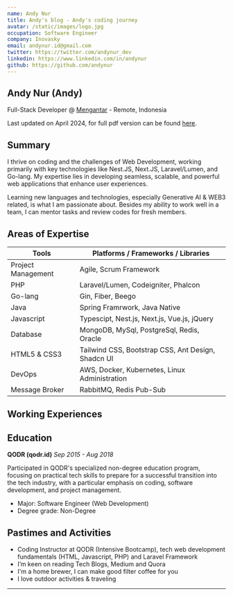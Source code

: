 ```yaml
---
name: Andy Nur
title: Andy's blog - Andy's coding journey
avatar: /static/images/logo.jpg
occupation: Software Engineer
company: Inovasky
email: andynur.id@gmail.com
twitter: https://twitter.com/andynur_dev
linkedin: https://www.linkedin.com/in/andynur
github: https://github.com/andynur
---
```



## Andy Nur (Andy)

Full-Stack Developer @ [Mengantar](https://mengantar.com) - Remote, Indonesia

Last updated on April 2024, for full pdf version can be found [here](https://drive.google.com/file/d/10cZbuzyvMqwnhDbYvRNpb9rhMGiexjW0/view?usp=sharing).

## Summary

I thrive on coding and the challenges of Web Development, working primarily with key technologies like Nest.JS, Next.JS, Laravel/Lumen, and Go-lang. My expertise lies in developing seamless, scalable, and powerful web applications that enhance user experiences.

Learning new languages and technologies, especially Generative AI & WEB3 related, is what I am passionate about. Besides my ability to work well in a team, I can mentor tasks and review codes for fresh members.

## Areas of Expertise

| Tools                 | Platforms / Frameworks / Libraries                 |
| --------------------- | -------------------------------------------------- |
| Project Management    | Agile, Scrum Framework                             |
| PHP                   | Laravel/Lumen, Codeigniter, Phalcon                |
| Go-lang               | Gin, Fiber, Beego                                  |
| Java                  | Spring Framrwork, Java Native                      |
| Javascript            | Typescipt, Nest.js, Next.js, Vue.js, jQuery        |
| Database              | MongoDB, MySql, PostgreSql, Redis, Oracle          |
| HTML5 & CSS3          | Tailwind CSS, Bootstrap CSS, Ant Design, Shadcn UI |
| DevOps                | AWS, Docker, Kubernetes, Linux Administration      |
| Message Broker        | RabbitMQ, Redis Pub-Sub                            |

## Working Experiences

<Timeline />

## Education

**QODR (qodr.id)**
_Sep 2015 - Aug 2018_

Participated in QODR's specialized non-degree education program, focusing on practical tech skills to prepare for a successful transition into the tech industry, with a particular emphasis on coding, software development, and project management.

- Major: Software Engineer (Web Development)
- Degree grade: Non-Degree

## Pastimes and Activities

- Coding Instructor at QODR (Intensive Bootcamp), tech web development fundamentals (HTML, Javascript, PHP) and Laravel Framework
- I’m keen on reading Tech Blogs, Medium and Quora
- I'm a home brewer, I can make good filter coffee for you
- I love outdoor activities & traveling

---
